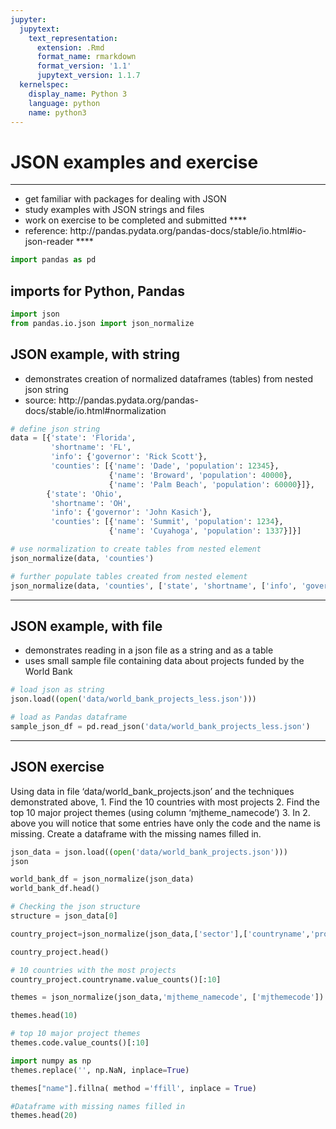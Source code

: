 ```yaml
---
jupyter:
  jupytext:
    text_representation:
      extension: .Rmd
      format_name: rmarkdown
      format_version: '1.1'
      jupytext_version: 1.1.7
  kernelspec:
    display_name: Python 3
    language: python
    name: python3
---
```


# JSON examples and exercise
****
+ get familiar with packages for dealing with JSON
+ study examples with JSON strings and files 
+ work on exercise to be completed and submitted 
****
+ reference: http://pandas.pydata.org/pandas-docs/stable/io.html#io-json-reader
****

```python
import pandas as pd
```

## imports for Python, Pandas

```python
import json
from pandas.io.json import json_normalize
```

## JSON example, with string

+ demonstrates creation of normalized dataframes (tables) from nested json string
+ source: http://pandas.pydata.org/pandas-docs/stable/io.html#normalization

```python
# define json string
data = [{'state': 'Florida', 
         'shortname': 'FL',
         'info': {'governor': 'Rick Scott'},
         'counties': [{'name': 'Dade', 'population': 12345},
                      {'name': 'Broward', 'population': 40000},
                      {'name': 'Palm Beach', 'population': 60000}]},
        {'state': 'Ohio',
         'shortname': 'OH',
         'info': {'governor': 'John Kasich'},
         'counties': [{'name': 'Summit', 'population': 1234},
                      {'name': 'Cuyahoga', 'population': 1337}]}]
```

```python
# use normalization to create tables from nested element
json_normalize(data, 'counties')
```

```python
# further populate tables created from nested element
json_normalize(data, 'counties', ['state', 'shortname', ['info', 'governor']])
```

****
## JSON example, with file

+ demonstrates reading in a json file as a string and as a table
+ uses small sample file containing data about projects funded by the World Bank 

```python
# load json as string
json.load((open('data/world_bank_projects_less.json')))
```

```python
# load as Pandas dataframe
sample_json_df = pd.read_json('data/world_bank_projects_less.json')

```

****
## JSON exercise

Using data in file 'data/world_bank_projects.json' and the techniques demonstrated above,
1. Find the 10 countries with most projects
2. Find the top 10 major project themes (using column 'mjtheme_namecode')
3. In 2. above you will notice that some entries have only the code and the name is missing. Create a dataframe with the missing names filled in.

```python
json_data = json.load((open('data/world_bank_projects.json')))
json
```

```python
world_bank_df = json_normalize(json_data)
world_bank_df.head()
```

```python
# Checking the json structure
structure = json_data[0]

```

```python
country_project=json_normalize(json_data,['sector'],['countryname','project_name'])

```

```python
country_project.head()
```

```python
# 10 countries with the most projects 
country_project.countryname.value_counts()[:10]
```

```python
themes = json_normalize(json_data,'mjtheme_namecode', ['mjthemecode'])
```

```python
themes.head(10)
```

```python
# top 10 major project themes 
themes.code.value_counts()[:10]
```

```python
import numpy as np
themes.replace('', np.NaN, inplace=True)
```

```python
themes["name"].fillna( method ='ffill', inplace = True) 
```

```python
#Dataframe with missing names filled in
themes.head(20)
```

```python

```
